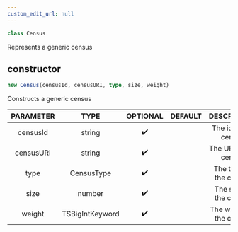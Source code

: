 ```yaml
---
custom_edit_url: null
---
```


```ts
class Census
```

<div>

</div>

Represents a generic census

## constructor
```ts
new Census(censusId, censusURI, type, size, weight)
```

<div>

</div>

Constructs a generic census

|PARAMETER|TYPE|OPTIONAL|DEFAULT|DESCRIPTION|
|:---:|:---:|:---:|:---:|:---:|
|censusId|string|✔️||The id of the census|
|censusURI|string|✔️||The URI of the census|
|type|CensusType|✔️||The type of the census|
|size|number|✔️||The size of the census|
|weight|TSBigIntKeyword|✔️||The weight of the census|

